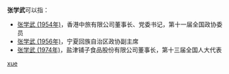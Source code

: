 '''张学武'''可以指：
* [[张学武_(1954年)|张学武 (1954年)]]，香港中旅有限公司董事长、党委书记，第十一届全国政协委员
* [[张学武_(1956年)|张学武 (1956年)]]，宁夏回族自治区政协副主席
* [[张学武_(1974年)|张学武 (1974年)]]，盐津铺子食品股份有限公司董事长，第十三届全国人大代表

{{disambig}}

[[Category:三字张姓人名消歧义|xue]]